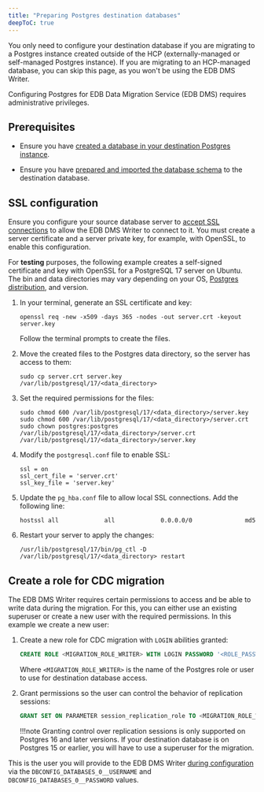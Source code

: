 ```yaml
---
title: "Preparing Postgres destination databases"
deepToC: true
---
```


You only need to configure your destination database if you are migrating to a Postgres instance created outside of the HCP (externally-managed or self-managed Postgres instance). If you are migrating to an HCP-managed database, you can skip this page, as you won't be using the EDB DMS Writer.

Configuring Postgres for EDB Data Migration Service (EDB DMS) requires administrative privileges.

## Prerequisites 

- Ensure you have [created a database in your destination Postgres instance](/edb-postgres-ai/migration-etl/data-migration-service/getting_started/create_database/).

- Ensure you have [prepared and imported the database schema](/edb-postgres-ai/migration-etl/data-migration-service/getting_started/prepare_schema/) to the destination database.

## SSL configuration

Ensure you configure your source database server to [accept SSL connections](https://www.postgresql.org/docs/current/ssl-tcp.html) to allow the EDB DMS Writer to connect to it. You must create a server certificate and a server private key, for example, with OpenSSL, to enable this configuration.

For **testing** purposes, the following example creates a self-signed certificate and key with OpenSSL for a PostgreSQL 17 server on Ubuntu. The bin and data directories may vary depending on your OS, [Postgres distribution](/edb-postgres-ai/databases/postgres_distributions/), and version.

1.  In your terminal, generate an SSL certificate and key:

    ```shell
    openssl req -new -x509 -days 365 -nodes -out server.crt -keyout server.key
    ```

    Follow the terminal prompts to create the files.

1.  Move the created files to the Postgres data directory, so the server has access to them: 

    ```shell
    sudo cp server.crt server.key /var/lib/postgresql/17/<data_directory>
    ```

1.  Set the required permissions for the files: 

    ```shell
    sudo chmod 600 /var/lib/postgresql/17/<data_directory>/server.key 
    sudo chmod 600 /var/lib/postgresql/17/<data_directory>/server.crt 
    sudo chown postgres:postgres /var/lib/postgresql/17/<data_directory>/server.crt /var/lib/postgresql/17/<data_directory>/server.key
    ```

1.  Modify the `postgresql.conf` file to enable SSL:

    ```shell
    ssl = on
    ssl_cert_file = 'server.crt'
    ssl_key_file = 'server.key'
    ```

1.  Update the `pg_hba.conf` file to allow local SSL connections. Add the following line: 

    ```shell
    hostssl all             all             0.0.0.0/0               md5
    ```

1.  Restart your server to apply the changes: 

    ```shell
    /usr/lib/postgresql/17/bin/pg_ctl -D /var/lib/postgresql/17/<data_directory> restart
    ```

## Create a role for CDC migration

The EDB DMS Writer requires certain permissions to access and be able to write data during the migration. For this, you can either use an existing superuser or create a new user with the required permissions. In this example we create a new user:

1.  Create a new role for CDC migration with `LOGIN` abilities granted:

    ```sql
    CREATE ROLE <MIGRATION_ROLE_WRITER> WITH LOGIN PASSWORD '<ROLE_PASSWORD>';
    ```

    Where `<MIGRATION_ROLE_WRITER>` is the name of the Postgres role or user to use for destination database access.

1.  Grant permissions so the user can control the behavior of replication sessions:

    ```sql
    GRANT SET ON PARAMETER session_replication_role TO <MIGRATION_ROLE_WRITER>
    ```

    !!!note
        Granting control over replication sessions is only supported on Postgres 16 and later versions. If your destination database is on Postgres 15 or earlier, you will have to use a superuser for the migration.

This is the user you will provide to the EDB DMS Writer [during configuration](/edb-postgres-ai/migration-etl/data-migration-service/getting_started/config_writer/) via the `DBCONFIG_DATABASES_0__USERNAME` and `DBCONFIG_DATABASES_0__PASSWORD` values.